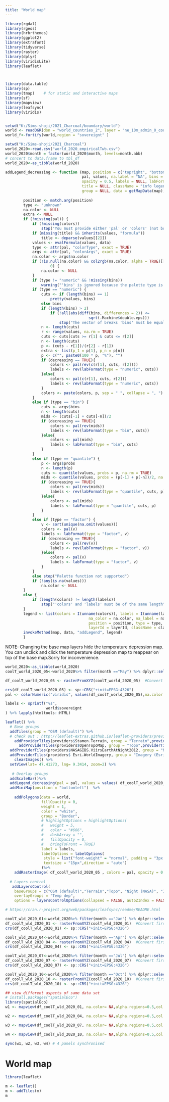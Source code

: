 ---
title: "World map"
---


```{r, echo=FALSE, message=FALSE, results='hide',warning=FALSE}
library(rgdal)
library(rgeos)
library(hrbrthemes)
library(ggplot2)
library(extrafont) 
library(tidyverse)
library(raster)
library(dplyr)
library(viridisLite)
library(leaflet)



library(data.table)
library(sp)
library(tmap)    # for static and interactive maps
library(sf)
library(mapview)
library(leafsync)
library(viridis)


setwd("K:/Sims-shoji/2021_Charcoal/boundary/world")
world <- readOGR(dsn = "world_countries_2", layer = "ne_10m_admin_0_countries")
world_f<-fortify(world,region = "sovereignt" )

setwd("K:/Sims-shoji/2021_Charcoal")
world_2020<-read.csv("world_2020_empiricalTwb.csv")
world_2020$month = factor(world_2020$month, levels=month.abb)
# concert to data.frame to tbl_df
world_2020<-as_tibble(world_2020)
```
```{r, echo=FALSE, message=FALSE, results='hide',warning=FALSE}
addLegend_decreasing <- function (map, position = c("topright", "bottomright", "bottomleft","topleft"),
                                  pal, values, na.label = "NA", bins = 7, colors, 
                                  opacity = 0.5, labels = NULL, labFormat = labelFormat(), 
                                  title = NULL, className = "info legend", layerId = NULL, 
                                  group = NULL, data = getMapData(map), decreasing = FALSE) {
  
        position <- match.arg(position)
        type <- "unknown"
        na.color <- NULL
        extra <- NULL
        if (!missing(pal)) {
            if (!missing(colors)) 
                stop("You must provide either 'pal' or 'colors' (not both)")
            if (missing(title) && inherits(values, "formula")) 
                title <- deparse(values[[2]])
            values <- evalFormula(values, data)
            type <- attr(pal, "colorType", exact = TRUE)
            args <- attr(pal, "colorArgs", exact = TRUE)
            na.color <- args$na.color
            if (!is.null(na.color) && col2rgb(na.color, alpha = TRUE)[[4]] == 
                    0) {
                na.color <- NULL
            }
            if (type != "numeric" && !missing(bins)) 
                warning("'bins' is ignored because the palette type is not numeric")
            if (type == "numeric") {
                cuts <- if (length(bins) == 1) 
                    pretty(values, bins)
                else bins   
                if (length(bins) > 2) 
                    if (!all(abs(diff(bins, differences = 2)) <= 
                                     sqrt(.Machine$double.eps))) 
                        stop("The vector of breaks 'bins' must be equally spaced")
                n <- length(cuts)
                r <- range(values, na.rm = TRUE)
                cuts <- cuts[cuts >= r[1] & cuts <= r[2]]
                n <- length(cuts)
                p <- (cuts - r[1])/(r[2] - r[1])
                extra <- list(p_1 = p[1], p_n = p[n])
                p <- c("", paste0(100 * p, "%"), "")
                if (decreasing == TRUE){
                    colors <- pal(rev(c(r[1], cuts, r[2])))
                    labels <- rev(labFormat(type = "numeric", cuts))
                }else{
                    colors <- pal(c(r[1], cuts, r[2]))
                    labels <- rev(labFormat(type = "numeric", cuts))
                }
                colors <- paste(colors, p, sep = " ", collapse = ", ")
            }
            else if (type == "bin") {
                cuts <- args$bins
                n <- length(cuts)
                mids <- (cuts[-1] + cuts[-n])/2
                if (decreasing == TRUE){
                    colors <- pal(rev(mids))
                    labels <- rev(labFormat(type = "bin", cuts))
                }else{
                    colors <- pal(mids)
                    labels <- labFormat(type = "bin", cuts)
                }
            }
            else if (type == "quantile") {
                p <- args$probs
                n <- length(p)
                cuts <- quantile(values, probs = p, na.rm = TRUE)
                mids <- quantile(values, probs = (p[-1] + p[-n])/2, na.rm = TRUE)
                if (decreasing == TRUE){
                    colors <- pal(rev(mids))
                    labels <- rev(labFormat(type = "quantile", cuts, p))
                }else{
                    colors <- pal(mids)
                    labels <- labFormat(type = "quantile", cuts, p)
                }
            }
            else if (type == "factor") {
                v <- sort(unique(na.omit(values)))
                colors <- pal(v)
                labels <- labFormat(type = "factor", v)
                if (decreasing == TRUE){
                    colors <- pal(rev(v))
                    labels <- rev(labFormat(type = "factor", v))
                }else{
                    colors <- pal(v)
                    labels <- labFormat(type = "factor", v)
                }
            }
            else stop("Palette function not supported")
            if (!any(is.na(values))) 
                na.color <- NULL
        }
        else {
            if (length(colors) != length(labels)) 
                stop("'colors' and 'labels' must be of the same length")
        }
        legend <- list(colors = I(unname(colors)), labels = I(unname(labels)), 
                                     na_color = na.color, na_label = na.label, opacity = opacity, 
                                     position = position, type = type, title = title, extra = extra, 
                                     layerId = layerId, className = className, group = group)
        invokeMethod(map, data, "addLegend", legend)
        }
```


NOTE: Changing the base map layers hide the temperature depression map. You can unclick and click the temperature depression map to reappear on top of the base map.Sorry for inconvenience.
```{r out.width='100%', echo=FALSE, warning=FALSE,message=FALSE}

world_2020<-as_tibble(world_2020)
coolT_world_2020_05<-world_2020%>% filter(month =="May") %>% dplyr::select(x,y,cool_t_round)

df_coolT_world_2020_05 <- rasterFromXYZ(coolT_world_2020_05)  #Convert first two columns as lon-lat and third as value           

crs(df_coolT_world_2020_05) <- sp::CRS("+init=EPSG:4326")
pal <- colorNumeric("viridis", values(df_coolT_world_2020_05),na.color = NA)

labels <- sprintf("%s",
                  world$sovereignt
) %>% lapply(htmltools::HTML)

leaflet() %>% 
  # Base groups
  addTiles(group = "OSM (default)") %>%
  # check out : http://leaflet-extras.github.io/leaflet-providers/preview/
    addProviderTiles(providers$Stamen.Terrain, group = "Terrain",providerTileOptions(zIndex= -10000)) %>%
      addProviderTiles(providers$OpenTopoMap, group = "Topo",providerTileOptions(zIndex= -10)) %>%
  addProviderTiles(providers$NASAGIBS.ViirsEarthAtNight2012, group = "Night (NASA)",providerTileOptions(zIndex= -10)) %>%
  addProviderTiles(providers$ Esri.WorldImagery, group = "Imagery (Esri)",providerTileOptions(zIndex= -10)) %>%
    clearImages() %>%
  setView(lat= 47.41273, lng= 9.3414, zoom=2) %>%
  
   # Overlay groups
  addScaleBar()%>%
  addLegend_decreasing(pal = pal, values = values( df_coolT_world_2020_05 ),  position = "bottomright", decreasing = TRUE, title = "Temperature</br>depression</br>(°C)</br>May 2020")%>%
  addMiniMap(position = "bottomleft")  %>%
  
    addPolygons(data = world, 
                fillOpacity = 0,
                weight = 1,
                color = "white",
                group = "Border",
                # highlightOptions = highlightOptions(
                #   weight = 5,
                #   color = "#666",
                #   dashArray = "",
                #   fillOpacity = 0,
                #   bringToFront = TRUE)
                label = labels,
                labelOptions = labelOptions(
                 style = list("font-weight" = "normal", padding = "3px 8px"),
                 textsize = "15px",direction = "auto")
                )%>%
    addRasterImage( df_coolT_world_2020_05 , colors = pal, opacity = 0.8, group = "Temp dep")%>%
  
  # Layers control
   addLayersControl(
    baseGroups = c("OSM (default)","Terrain","Topo", "Night (NASA)", "Imagery (Esri)"),
    overlayGroups = "Temp dep",
    options = layersControlOptions(collapsed = FALSE, autoZIndex = FALSE))

```

```{r out.width='100%', echo=FALSE,warning=FALSE,message=FALSE}
# https://cran.r-project.org/web/packages/leafsync/readme/README.html

coolT_wld_2020_01<-world_2020%>% filter(month =="Jan") %>% dplyr::select(x,y,cool_t_round)
df_coolT_wld_2020_01 <- rasterFromXYZ(coolT_wld_2020_01)  #Convert first two columns as lon-lat and third as value
crs(df_coolT_wld_2020_01) <- sp::CRS("+init=EPSG:4326")

coolT_wld_2020_04<-world_2020%>% filter(month =="Apr") %>% dplyr::select(x,y,cool_t_round)
df_coolT_wld_2020_04 <- rasterFromXYZ(coolT_wld_2020_04)  #Convert first two columns as lon-lat and third as value
crs(df_coolT_wld_2020_04) <- sp::CRS("+init=EPSG:4326")

coolT_wld_2020_07<-world_2020%>% filter(month =="Jul") %>% dplyr::select(x,y,cool_t_round)
df_coolT_wld_2020_07 <- rasterFromXYZ(coolT_wld_2020_07)  #Convert first two columns as lon-lat and third as value
crs(df_coolT_wld_2020_07) <- sp::CRS("+init=EPSG:4326")

coolT_wld_2020_10<-world_2020%>% filter(month =="Oct") %>% dplyr::select(x,y,cool_t_round)
df_coolT_wld_2020_10 <- rasterFromXYZ(coolT_wld_2020_10)  #Convert first two columns as lon-lat and third as value
crs(df_coolT_wld_2020_10) <- sp::CRS("+init=EPSG:4326")
```


```{r out.width='100%', echo=FALSE,warning=FALSE,message=FALSE}
## view different aspects of same data set
# install.packages("spatialEco")
library(spatialEco)
w1 <- mapview(df_coolT_wld_2020_01, na.color= NA,alpha.regions=0.5,col.regions = viridis(8), at = c(0, 2.5, 5, 7.5, 10, 15, 22), layer.name = "January 2020")

w2 <- mapview(df_coolT_wld_2020_04, na.color= NA,alpha.regions=0.5,col.regions = viridis(8), at = c(0, 2.5, 5, 7.5, 10, 15, 22),layer.name = "April 2020")

w3 <- mapview(df_coolT_wld_2020_07, na.color= NA,alpha.regions=0.5,col.regions = viridis(8), at = c(0, 2.5, 5, 7.5, 10, 15, 22),layer.name = "July 2020")

w4 <- mapview(df_coolT_wld_2020_10, na.color= NA,alpha.regions=0.5,col.regions = viridis(8), at = c(0, 2.5, 5, 7.5, 10, 15, 22),layer.name = "October 2020")

sync(w1, w2, w3, w4) # 4 panels synchronised

```
# World map
```{r out.width='100%', echo=FALSE, warning=FALSE}
library(leaflet)

m <- leaflet()
m <- addTiles(m)
m
```
